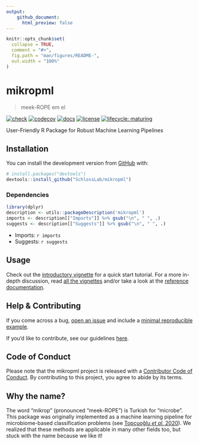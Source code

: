```yaml
---
output:
    github_document:
      html_preview: false
---
```


<!-- README.md is generated from README.Rmd. Please edit that file -->

```r
knitr::opts_chunk$set(
  collapse = TRUE,
  comment = "#>",
  fig.path = "man/figures/README-",
  out.width = "100%"
)
```

# mikropml

> meek-ROPE em el

<!-- badges: start -->
[![check](https://github.com/SchlossLab/mikropml/workflows/check/badge.svg)](https://github.com/SchlossLab/mikropml/actions?query=workflow%3Acheck+branch%3Amaster)
[![codecov](https://codecov.io/gh/SchlossLab/mikropml/branch/master/graph/badge.svg)](https://codecov.io/gh/SchlossLab/mikropml)
[![docs](https://img.shields.io/badge/docs-here-brightgreen)](http://www.schlosslab.org/mikropml/)
[![license](https://img.shields.io/badge/license-MIT-blue.svg)](LICENSE.md)
[![lifecycle: maturing](https://img.shields.io/badge/lifecycle-experimental-orange.svg)](https://www.tidyverse.org/lifecycle/#maturing)
<!-- badges: end -->

User-Friendly R Package for Robust Machine Learning Pipelines

## Installation

You can install the development version from [GitHub](https://github.com/) with:

```r
# install.packages("devtools")
devtools::install_github("SchlossLab/mikropml")
```

### Dependencies

```r
library(dplyr)
description <- utils::packageDescription('mikropml')
imports <- description[["Imports"]] %>% gsub("\n", " ", .)
suggests <- description[["Suggests"]] %>% gsub("\n", " ", .)
```

- Imports: `r imports`
- Suggests: `r suggests`

## Usage

Check out the 
[introductory vignette](http://www.schlosslab.org/mikropml/articles/introduction.html) 
for a quick start tutorial. 
For a more in-depth discussion, read 
[all the vignettes](http://www.schlosslab.org/mikropml/articles/index.html) 
and/or take a look at the 
[reference documentation](http://www.schlosslab.org/mikropml/reference/index.html).

## Help & Contributing

If you come across a bug, [open an issue](https://github.com/SchlossLab/mikropml/issues) and include a [minimal reproducible example](https://www.tidyverse.org/help/).

If you'd like to contribute, see our guidelines [here](.github/CONTRIBUTING.md).

## Code of Conduct

Please note that the mikropml project is released with a [Contributor Code of Conduct](http://www.schlosslab.org/mikropml/CODE_OF_CONDUCT.html). By contributing to this project, you agree to abide by its terms.

## Why the name?

The word "mikrop" (pronounced "meek-ROPE") is Turkish for "microbe".
This package was originally implemented as a machine learning pipeline for microbiome-based classification problems (see [Topçuoğlu _et al._ 2020](https://doi.org/10.1128/mBio.00434-20)).
We realized that these methods are applicable in many other fields too,
but stuck with the name because we like it!
